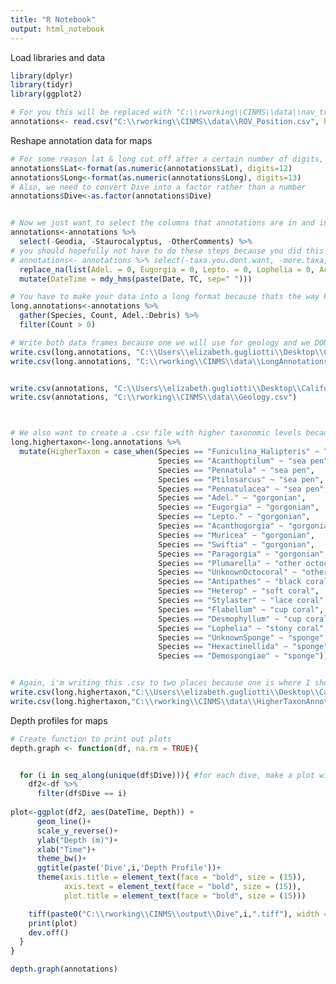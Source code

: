 ```yaml
---
title: "R Notebook"
output: html_notebook
---
```


Load libraries and data
```r
library(dplyr)
library(tidyr)
library(ggplot2)

# For you this will be replaced with "C:\\rworking\\CINMS\\data\\nav_transects.csv"
annotations<- read.csv("C:\\rworking\\CINMS\\data\\ROV_Position.csv", header = TRUE)

```

Reshape annotation data for maps
```r
# For some reason lat & long cut off after a certain number of digits, and we need more for mapping purposes.
annotations$Lat<-format(as.numeric(annotations$Lat), digits=12)
annotations$Long<-format(as.numeric(annotations$Long), digits=13)
# Also, we need to convert Dive into a factor rather than a number
annotations$Dive<-as.factor(annotations$Dive)


# Now we just want to select the columns that annotations are in and in the format we want them (i.e. numbers), also we need to replace NAs as 0s 
annotations<-annotations %>%
  select(-Geodia, -Staurocalyptus, -OtherComments) %>%
# you should hopefully not have to do these steps because you did this in AssigningTransects.Rmd but I had to because I did not assign transects like that (even though I should have) so I would just run:
# annotations<- annotations %>% select(-taxa.you.dont.want, -more.taxa, -maybe.the.comments.too)
  replace_na(list(Adel. = 0, Eugorgia = 0, Lepto. = 0, Lophelia = 0, Acanthogorgia = 0, Muricea = 0, Swiftia = 0, Antipathes = 0, Paragorgia = 0, Plumarella = 0, Heterop = 0, Placogorgia = 0, Stylaster = 0, Flabellum = 0, UnknownOctocoral = 0, Desmophyllum = 0, Funiculina_Halipteris = 0, Acanthoptilum = 0, Pennatula = 0, Pennatulacea = 0, Ptilosarcus = 0, UnknownSponge = 0, Hexactinellida = 0, Demospongiae = 0, Farrea = 0, Rhizaxinella = 0, A.ZoanthidInjury = 0, E.ZoanthidInjury = 0, Debris = 0)) %>%
  mutate(DateTime = mdy_hms(paste(Date, TC, sep=" ")))

# You have to make your data into a long format because thats the way R likes it and honestly thats the way GIS will undersand it best too.
long.annotations<-annotations %>%
  gather(Species, Count, Adel.:Debris) %>% 
  filter(Count > 0)

# Write both data frames because one we will use for geology and we DONT want each annotation as its own row for that and one we will use for the annotations. I'm writing mine to both places I keep data but you should JUST write yours to one place you are keeping data.
write.csv(long.annotations, "C:\\Users\\elizabeth.gugliotti\\Desktop\\California\\CINMS 2019\\LongAnnotations.csv")
write.csv(long.annotations, "C:\\rworking\\CINMS\\data\\LongAnnotations.csv")


write.csv(annotations, "C:\\Users\\elizabeth.gugliotti\\Desktop\\California\\CINMS 2019\\Geology.csv")
write.csv(annotations, "C:\\rworking\\CINMS\\data\\Geology.csv")



# We also want to create a .csv file with higher taxonomic levels because its easier to see on a map so we are recoding each species to that.
long.highertaxon<-long.annotations %>%
  mutate(HigherTaxon = case_when(Species == "Funiculina_Halipteris" ~ "sea pen",
                                 Species == "Acanthoptilum" ~ "sea pen",
                                 Species == "Pennatula" ~ "sea pen",
                                 Species == "Ptilosarcus" ~ "sea pen",
                                 Species == "Pennatulacea" ~ "sea pen",
                                 Species == "Adel." ~ "gorgonian",
                                 Species == "Eugorgia" ~ "gorgonian",
                                 Species == "Lepto." ~ "gorgonian",
                                 Species == "Acanthogorgia" ~ "gorgonian",
                                 Species == "Muricea" ~ "gorgonian",
                                 Species == "Swiftia" ~ "gorgonian",
                                 Species == "Paragorgia" ~ "gorgonian",
                                 Species == "Plumarella" ~ "other octocoral",
                                 Species == "UnknownOctocoral" ~ "other octocoral",
                                 Species == "Antipathes" ~ "black coral",
                                 Species == "Heterop" ~ "soft coral",
                                 Species == "Stylaster" ~ "lace coral",
                                 Species == "Flabellum" ~ "cup coral",
                                 Species == "Desmophyllum" ~ "cup coral",
                                 Species == "Lophelia" ~ "stony coral",
                                 Species == "UnknownSponge" ~ "sponge",
                                 Species == "Hexactinellida" ~ "sponge",
                                 Species == "Demospongiae" ~ "sponge"))


# Again, i'm writing this .csv to two places because one is where I should have been keeping all my data from the start (but didn't), and one is where GIS is connected to. For you this should be the same place.
write.csv(long.highertaxon,"C:\\Users\\elizabeth.gugliotti\\Desktop\\California\\CINMS 2019\\HigherTaxonAnnotations.csv")
write.csv(long.highertaxon,"C:\\rworking\\CINMS\\data\\HigherTaxonAnnotations.csv")
```


Depth profiles for maps
```r
# Create function to print out plots
depth.graph <- function(df, na.rm = TRUE){


  for (i in seq_along(unique(df$Dive))){ #for each dive, make a plot with TC (time) on the x axis and Depth(with reversed axis) on the y-axis
    df2<-df %>%
      filter(df$Dive == i)
    
plot<-ggplot(df2, aes(DateTime, Depth)) + 
      geom_line()+
      scale_y_reverse()+
      ylab("Depth (m)")+
      xlab("Time")+
      theme_bw()+
      ggtitle(paste('Dive',i,'Depth Profile'))+
      theme(axis.title = element_text(face = "bold", size = (15)),
            axis.text = element_text(face = "bold", size = (15)),
            plot.title = element_text(face = "bold", size = (15)))

    tiff(paste0("C:\\rworking\\CINMS\\output\\Dive",i,".tiff"), width = 480, height = 400)
    print(plot)
    dev.off()
  }
}

depth.graph(annotations)

```
